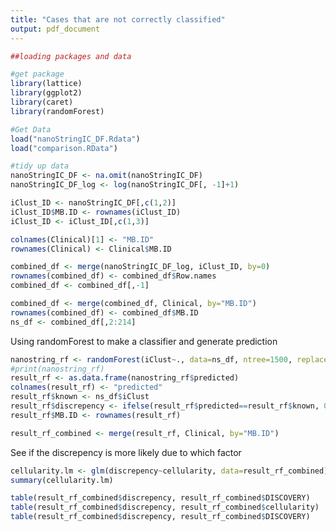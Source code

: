 ```yaml
---
title: "Cases that are not correctly classified"
output: pdf_document
---
```


 

```r
##loading packages and data

#get package
library(lattice)
library(ggplot2)
library(caret)                                                                             
library(randomForest)

#Get Data
load("nanoStringIC_DF.Rdata")
load("comparison.RData")
```



```r
#tidy up data
nanoStringIC_DF <- na.omit(nanoStringIC_DF)
nanoStringIC_DF_log <- log(nanoStringIC_DF[, -1]+1)

iClust_ID <- nanoStringIC_DF[,c(1,2)]
iClust_ID$MB.ID <- rownames(iClust_ID)
iClust_ID <- iClust_ID[,c(1,3)]

colnames(Clinical)[1] <- "MB.ID"
rownames(Clinical) <- Clinical$MB.ID

combined_df <- merge(nanoStringIC_DF_log, iClust_ID, by=0)
rownames(combined_df) <- combined_df$Row.names
combined_df <- combined_df[,-1]

combined_df <- merge(combined_df, Clinical, by="MB.ID")
rownames(combined_df) <- combined_df$MB.ID
ns_df <- combined_df[,2:214]

```

Using randomForest to make a classifier and generate prediction

```r
nanostring_rf <- randomForest(iClust~., data=ns_df, ntree=1500, replace=TRUE, nodesize=1)
#print(nanostring_rf)
result_rf <- as.data.frame(nanostring_rf$predicted)
colnames(result_rf) <- "predicted"
result_rf$known <- ns_df$iClust
result_rf$discrepency <- ifelse(result_rf$predicted==result_rf$known, 0, 1)
result_rf$MB.ID <- rownames(result_rf)

result_rf_combined <- merge(result_rf, Clinical, by="MB.ID")
```

See if the discrepency is more likely due to which factor

```r
cellularity.lm <- glm(discrepency~cellularity, data=result_rf_combined)
summary(cellularity.lm)

table(result_rf_combined$discrepency, result_rf_combined$DISCOVERY)
table(result_rf_combined$discrepency, result_rf_combined$cellularity)
table(result_rf_combined$discrepency, result_rf_combined$DISCOVERY)
```

